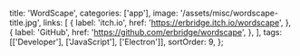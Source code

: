   title: 'WordScape',
  categories: ['app'],
  image: '/assets/misc/wordscape-title.jpg',
  links: [
    {
      label: 'itch.io',
      href: 'https://erbridge.itch.io/wordscape',
    },
    {
      label: 'GitHub',
      href: 'https://github.com/erbridge/wordscape',
    },
  ],
  tags: [['Developer'], ['JavaScript'], ['Electron']],
  sortOrder: 9,
};
